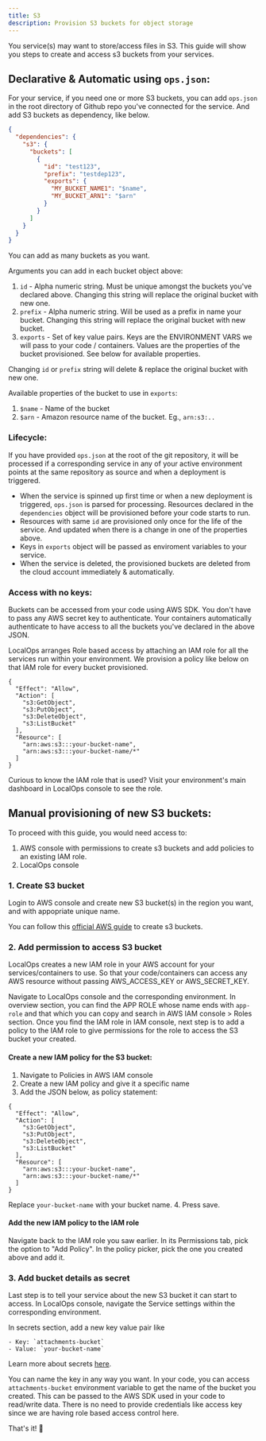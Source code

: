 ```yaml
---
title: S3
description: Provision S3 buckets for object storage
---
```


You service(s) may want to store/access files in S3. This guide will show you steps to create and access s3 buckets from
your services.

## Declarative & Automatic using `ops.json`:

For your service, if you need one or more S3 buckets, you can add `ops.json` in the root directory of Github repo you've
connected for the service. And add S3 buckets as dependency, like below.

```json
{
  "dependencies": {
    "s3": {
      "buckets": [
        {
          "id": "test123",
          "prefix": "testdep123",
          "exports": {
            "MY_BUCKET_NAME1": "$name",
            "MY_BUCKET_ARN1": "$arn"
          }
        }
      ]
    }
  }
}
```

You can add as many buckets as you want.

Arguments you can add in each bucket object above:

1. `id` - Alpha numeric string. Must be unique amongst the buckets you've declared above. Changing this string will
   replace the original bucket with new one.
2. `prefix` - Alpha numeric string. Will be used as a prefix in name your bucket. Changing this string will replace the
   original bucket with new bucket.
3. `exports` - Set of key value pairs. Keys are the ENVIRONMENT VARS we will pass to your code / containers. Values are
   the properties of the bucket provisioned. See below for available properties.

<Warning>Changing `id` or `prefix` string will delete & replace the original bucket with new one.</Warning>

Available properties of the bucket to use in `exports`:

1. `$name` - Name of the bucket
2. `$arn` - Amazon resource name of the bucket. Eg., `arn:s3:..`

### Lifecycle:

If you have provided `ops.json` at the root of the git repository, it will be processed if a corresponding service in
any of your active environment points at the same repository as source and when a deployment is triggered.

- When the service is spinned up first time or when a new deployment is triggered, `ops.json` is parsed for processing.
  Resources declared in the `dependencies` object will be provisioned before your code starts to run.
- Resources with same `id` are provisioned only once for the life of the service. And updated when there is a change in
  one of the properties above.
- Keys in `exports` object will be passed as enviroment variables to your service.
- When the service is deleted, the provisioned buckets are deleted from the cloud account immediately & automatically.

### Access with no keys:

Buckets can be accessed from your code using AWS SDK. You don't have to pass any AWS secret key to authenticate. Your
containers automatically authenticate to have access to all the buckets you've declared in the above JSON.

LocalOps arranges Role based access by attaching an IAM role for all the services run within your environment. We
provision a policy like below on that IAM role for every bucket provisioned.

```
{
  "Effect": "Allow",
  "Action": [
    "s3:GetObject",
    "s3:PutObject",
    "s3:DeleteObject",
    "s3:ListBucket"
  ],
  "Resource": [
    "arn:aws:s3:::your-bucket-name",
    "arn:aws:s3:::your-bucket-name/*"
  ]
}
```

Curious to know the IAM role that is used? Visit your environment's main dashboard in LocalOps console to see the role.

## Manual provisioning of new S3 buckets:

To proceed with this guide, you would need access to:

1. AWS console with permissions to create s3 buckets and add policies to an existing IAM role.
2. LocalOps console

### 1. Create S3 bucket

Login to AWS console and create new S3 bucket(s) in the region you want, and with appopriate unique name.

You can follow this
[official AWS guide](https://docs.aws.amazon.com/AmazonS3/latest/userguide/GetStartedWithS3.html#creating-bucket) to
create s3 buckets.

### 2. Add permission to access S3 bucket

LocalOps creates a new IAM role in your AWS account for your services/containers to use. So that your code/containers
can access any AWS resource without passing AWS_ACCESS_KEY or AWS_SECRET_KEY.

Navigate to LocalOps console and the corresponding environment. In overview section, you can find the APP ROLE whose
name ends with `app-role` and that which you can copy and search in AWS IAM console > Roles section. Once you find the
IAM role in IAM console, next step is to add a policy to the IAM role to give permissions for the role to access the S3
bucket your created.

#### Create a new IAM policy for the S3 bucket:

1. Navigate to Policies in AWS IAM console
2. Create a new IAM policy and give it a specific name
3. Add the JSON below, as policy statement:

```
{
  "Effect": "Allow",
  "Action": [
    "s3:GetObject",
    "s3:PutObject",
    "s3:DeleteObject",
    "s3:ListBucket"
  ],
  "Resource": [
    "arn:aws:s3:::your-bucket-name",
    "arn:aws:s3:::your-bucket-name/*"
  ]
}
```

Replace `your-bucket-name` with your bucket name. 4. Press save.

#### Add the new IAM policy to the IAM role

Navigate back to the IAM role you saw earlier. In its Permissions tab, pick the option to "Add Policy". In the policy
picker, pick the one you created above and add it.

### 3. Add bucket details as secret

Last step is to tell your service about the new S3 bucket it can start to access. In LocalOps console, navigate the
Service settings within the corresponding environment.

In secrets section, add a new key value pair like

```
- Key: `attachments-bucket`
- Value: `your-bucket-name`
```

Learn more about secrets [here](/environment/services/secrets).

You can name the key in any way you want. In your code, you can access `attachments-bucket` environment variable to get
the name of the bucket you created. This can be passed to the AWS SDK used in your code to read/write data. There is no
need to provide credentials like access key since we are having role based access control here.

That's it! 🎉

